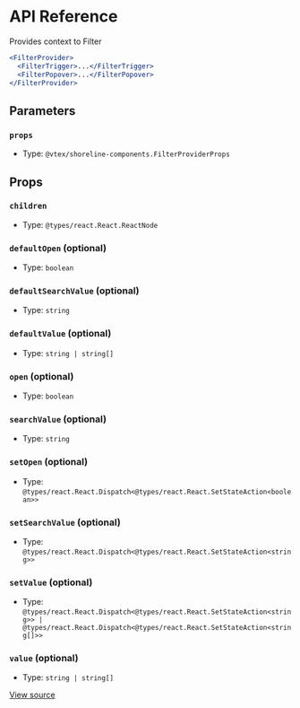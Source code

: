# API Reference

Provides context to Filter

```jsx
<FilterProvider>
  <FilterTrigger>...</FilterTrigger>
  <FilterPopover>...</FilterPopover>
</FilterProvider>
```

## Parameters

### `props`

- Type: `@vtex/shoreline-components.FilterProviderProps`

## Props

### `children`

- Type: `@types/react.React.ReactNode`

### `defaultOpen` (optional)

- Type: `boolean`

### `defaultSearchValue` (optional)

- Type: `string`

### `defaultValue` (optional)

- Type: `string | string[]`

### `open` (optional)

- Type: `boolean`

### `searchValue` (optional)

- Type: `string`

### `setOpen` (optional)

- Type: `@types/react.React.Dispatch<@types/react.React.SetStateAction<boolean>>`

### `setSearchValue` (optional)

- Type: `@types/react.React.Dispatch<@types/react.React.SetStateAction<string>>`

### `setValue` (optional)

- Type: `@types/react.React.Dispatch<@types/react.React.SetStateAction<string>> | @types/react.React.Dispatch<@types/react.React.SetStateAction<string[]>>`

### `value` (optional)

- Type: `string | string[]`

[View source](https://github.com/vtex/shoreline/blob/9e86ab9ef/packages/components/src/filter/filter-provider.tsx#L20)

